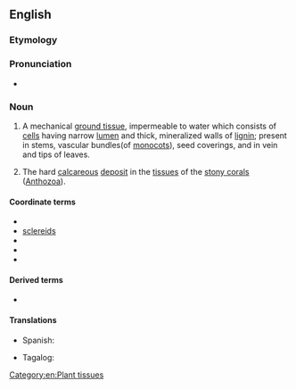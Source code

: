 ==English==

===Etymology===
{{confix|en|sclero|enchyma}}

===Pronunciation===
* {{IPA|/ˌsklɪəɹəŋˈkaɪmə/|lang=en}}

===Noun===
{{en-noun|~|s|sclerenchymata}}

# {{lb|en|botany}} A mechanical [[ground tissue]], impermeable to water which consists of [[cell]]s having narrow [[lumen]] and thick, mineralized walls of [[lignin]]; present in stems, vascular bundles(of [[monocot|monocots]]), seed coverings, and in vein and tips of leaves.
# {{lb|en|zoology}} The hard [[calcareous]] [[deposit]] in the [[tissue]]s of the [[stony coral]]s ([[Anthozoa]]).<!--Webster 1913-->

====Coordinate terms====
* {{l|en|chlorenchyma}}
* [[sclereid]]s
* {{l|en|collenchyma}}
* {{l|en|merenchyma}}
* {{l|en|parenchyma}}

====Derived terms====
* {{l|en|sclerenchymatous}}

====Translations====
{{trans-top|a mechanical, supportive ground tissue in plants consisting of aggregates of cells having thick, often mineralized walls}}
* Spanish: {{t|es|esclerénquima|m}}
{{trans-mid}}
* Tagalog: {{t|tl|tagasihayan}}
{{trans-bottom}}

[[Category:en:Plant tissues]]